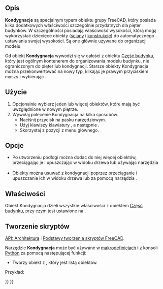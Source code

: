 <languages/>

{{Docnav/pl
|[[Arch_Building/pl|Budynek]]
|[[Arch_Space/pl|Przestrzeń]]
|[[BIM_Workbench/pl|środowisko pracy BIM]]
|IconL=Arch_Building.svg
|IconR=Arch_Reference.svg
|IconC=Workbench_BIM.svg
}}

{{VeryImportantMessage|POLECENIE TO JEST CZĘŚCIĄ ZINTEGROWANEGO środowiska pracy [[BIM_Workbench/pl|BIM]] w V1.0<br>
Ta strona została zaktualizowana dla tej wersji.}}

{{GuiCommand/pl
|Name=Arch Floor
|Name/pl=Architektura: Kondygnacja
|MenuLocation=3D / BIM → Budynek
|Workbenches=[[BIM_Workbench/pl|BIM]]
|Shortcut={{KEY|L}} {{KEY|V}}
|SeeAlso=
}}

<span id="Description"></span>
==Opis==

'''Kondygnacje''' są specjalnym typem obiektu grupy FreeCAD, który posiada kilka dodatkowych właściwości szczególnie przydatnych dla pięter budynków. W szczególności posiadają właściwość wysokości, którą mogą wykorzystać dziecięce obiekty ([[Arch_Wall/pl|ściany]] i [[Arch_Structure/pl|konstrukcje]]) do automatycznego ustawiania swojej wysokości. Są one głównie używane do organizacji modelu.

Od {{VersionPlus/pl|0.18}} obiekt '''Kondygnacja''' wywodzi się w całości z obiektu [[Arch_BuildingPart/pl|Część budynku]], który jest ogólnym kontenerem do organizowania modelu budynku, nie ograniczonym do pięter lub kondygnacji. Starsze obiekty Kondygnacja można przekonwertować na nowy typ, klikając je prawym przyciskiem myszy i wybierając {{Incode|Konwertuj na Część budynku}}.

<span id="Usage"></span>
==Użycie==

# Opcjonalnie wybierz jeden lub więcej obiektów, które mają być uwzględnione w nowym piętrze.
# Wywołaj polecenie Kondygnacja na kilka sposobów:
#* Naciśnij przycisk {{Button|[[Image:Arch_Floor.svg|16px]] '''Kondygnacja'''}} na pasku narzędziowym.
#* Użyj klawiszy klawiatury {{KEY|L}}, a następnie {{KEY|V}}.
#* Skorzystaj z pozycji {{MenuCommand|3D / BIM → Kondygnacja}} z menu głównego.

<span id="Options"></span>
==Opcje==

* Po utworzeniu podłogi można dodać do niej więcej obiektów, przeciągając je i upuszczając w widoku drzewa lub używając narzędzia {{Button|[[Image:Arch_Add.svg|16px]] [[Arch_Add/pl|Połącz obiekty]]}}.
* Obiekty można usuwać z kondygnacji poprzez przeciąganie i upuszczanie ich w widoku drzewa lub za pomocą narzędzia {{Button|[[Image:Arch_Remove.svg|16px]] [[Arch_Remove/pl|Usuń komponent]]}}.

<span id="Properties"></span>
==Właściwości==

Obiekt Kondygnacja dzieli wszystkie właściwości z obiektem [[Arch_BuildingPart/pl|Część budynku]], przy czym {{PropertyData|IFC Type}} jest ustawione na {{incode|"Building Storey"}}.

<span id="Scripting"></span>
==Tworzenie skryptów==

{{Emphasis|Zobacz również:}} [[Arch_API/pl|API: Architektura]] i [[FreeCAD_Scripting_Basics/pl|Podstawy tworzenia skryptów FreeCAD]].

Narzędzie '''Kondygnacja''' może być używane w [[Macros/pl|makrodefinicjach]] i z konsoli [[Python/pl|Python]] za pomocą następującej funkcji:

{{Code|code=
Floor = makeFloor(objectslist=None, baseobj=None, name="Floor")
}}

* Tworzy obiekt {{incode|Floor}} z {{incode|objectslist}}, który jest listą obiektów.

Przykład:

{{Code|code=
import FreeCAD, Draft, Arch

p1 = FreeCAD.Vector(0, 0, 0)
p2 = FreeCAD.Vector(2000, 0, 0)
baseline = Draft.makeLine(p1, p2)
baseline2 = Draft.makeLine(p1, -1*p2)

Wall1 = Arch.makeWall(baseline, length=None, width=150, height=2000)
Wall2 = Arch.makeWall(baseline2, length=None, width=150, height=1800)
FreeCAD.ActiveDocument.recompute()

Floor = Arch.makeFloor([Wall1, Wall2])

Building = Arch.makeBuilding([Floor])
Site = Arch.makeSite(Building)
FreeCAD.ActiveDocument.recompute() 
}}


{{Docnav/pl
|[[Arch_Building/pl|Budynek]]
|[[Arch_Space/pl|Przestrzeń]]
|[[BIM_Workbench/pl|środowisko pracy BIM]]
|IconL=Arch_Building.svg
|IconR=Arch_Reference.svg
|IconC=Workbench_BIM.svg
}}

{{BIM_Tools_navi{{#translation:}}}}
{{Userdocnavi{{#translation:}}}}